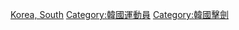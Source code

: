 {{Fooian fooers|Profession=擊劍運動員|Supercategory=運動員|Nationality=韓國人|Country=韓國}}

[[Category:各國擊劍運動員|Korea, South]]
[[Category:韓國運動員|Category:韓國運動員]]
[[Category:韓國擊劍|Category:韓國擊劍]]